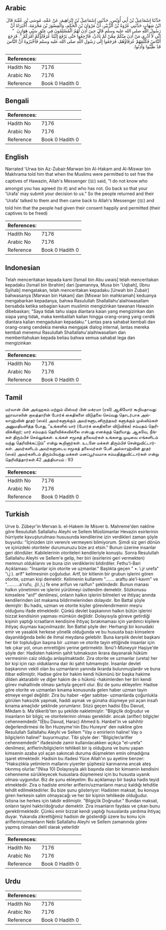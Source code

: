 ## Arabic


<div dir="rtl" lang="ar" style={{fontSize:'larger',backgroundColor:'#f8f9fa',padding:20}}>
حَدَّثَنَا إِسْمَاعِيلُ بْنُ أَبِي أُوَيْسٍ، حَدَّثَنِي إِسْمَاعِيلُ بْنُ إِبْرَاهِيمَ، عَنْ عَمِّهِ، مُوسَى بْنِ عُقْبَةَ قَالَ ابْنُ شِهَابٍ حَدَّثَنِي عُرْوَةُ بْنُ الزُّبَيْرِ، أَنَّ مَرْوَانَ بْنَ الْحَكَمِ، وَالْمِسْوَرَ بْنَ مَخْرَمَةَ، أَخْبَرَاهُ أَنَّ رَسُولَ اللَّهِ صلى الله عليه وسلم قَالَ حِينَ أَذِنَ لَهُمُ الْمُسْلِمُونَ فِي عِتْقِ سَبْىِ هَوَازِنَ ‏ "‏ إِنِّي لاَ أَدْرِي مَنْ أَذِنَ مِنْكُمْ مِمَّنْ لَمْ يَأْذَنْ، فَارْجِعُوا حَتَّى يَرْفَعَ إِلَيْنَا عُرَفَاؤُكُمْ أَمْرَكُمْ ‏"‏‏.‏ فَرَجَعَ النَّاسُ فَكَلَّمَهُمْ عُرَفَاؤُهُمْ، فَرَجَعُوا إِلَى رَسُولِ اللَّهِ صلى الله عليه وسلم فَأَخْبَرُوهُ أَنَّ النَّاسَ قَدْ طَيَّبُوا وَأَذِنُوا‏.‏
</div>
<div style={{backgroundColor:'#f8f9fa',padding:20, marginBottom: 10}}><table> <thead> <tr> <th>References:</th> <th></th> </tr> </thead> <tbody><tr><td>Hadith No</td><td>7176</td></tr><tr><td>Arabic No</td><td>7176</td></tr><tr><td>Reference</td><td>Book 0 Hadith 0</td></tr></tbody></table></div>

## Bengali


<div dir="ltr" lang="bn" style={{fontSize:'larger',backgroundColor:'#f8f9fa',padding:20}}>

</div>
<div style={{backgroundColor:'#f8f9fa',padding:20, marginBottom: 10}}><table> <thead> <tr> <th>References:</th> <th></th> </tr> </thead> <tbody><tr><td>Hadith No</td><td>7176</td></tr><tr><td>Arabic No</td><td>7176</td></tr><tr><td>Reference</td><td>Book 0 Hadith 0</td></tr></tbody></table></div>

## English


<div dir="ltr" lang="en" style={{fontSize:'larger',backgroundColor:'#f8f9fa',padding:20}}>
Narrated 'Urwa bin Az-Zubair:Marwan bin Al-Hakam and Al-Miswar bin Makhrama told him that when the Muslims were permitted to set free the captives of Hawazin, Allah's Messenger (ﷺ) said, "I do not know who amongst you has agreed (to it) and who has not. Go back so that your 'Urafa' may submit your decision to us." So the people returned and their 'Urafa' talked to them and then came back to Allah's Messenger (ﷺ) and told him that the people had given their consent happily and permitted (their captives to be freed)
</div>
<div style={{backgroundColor:'#f8f9fa',padding:20, marginBottom: 10}}><table> <thead> <tr> <th>References:</th> <th></th> </tr> </thead> <tbody><tr><td>Hadith No</td><td>7176</td></tr><tr><td>Arabic No</td><td>7176</td></tr><tr><td>Reference</td><td>Book 0 Hadith 0</td></tr></tbody></table></div>

## Indonesian


<div dir="ltr" lang="id" style={{fontSize:'larger',backgroundColor:'#f8f9fa',padding:20}}>
Telah menceritakan kepada kami [Ismail bin Abu uwais] telah menceritakan kepadaku [Ismail bin Ibrahim] dari [pamannya, Musa bin 'Uqbah], [Ibnu Syihab] mengatakan, telah menceritakan kepadaku [Urwah bin Zubair] bahwasanya [Marwan bin Hakam] dan [Miswar bin mahkramah] keduanya mengabarkan kepadanya, bahwa Rasulullah Shallallahu'alaihiwasallam bersabda ketika sebagian kaum muslimin mengizinkan tawanan Hawazin dibebaskan; "Saya tidak tahu siapa diantara kaian yang mengizinkan dan siapa yang tidak, maka kembalilah kalian hingga orang-orang yang cerdik diantara kalian mengadukan kepadaku." Lantas para sahabat kembali dan orang-orang cendekia mereka mengajak dialog internal, lantas mereka kembali menemui Rasulullah Shallallahu'alaihiwasallam dan memberitahukan kepada beliau bahwa semua sahabat lega dan mengizinkan
</div>
<div style={{backgroundColor:'#f8f9fa',padding:20, marginBottom: 10}}><table> <thead> <tr> <th>References:</th> <th></th> </tr> </thead> <tbody><tr><td>Hadith No</td><td>7176</td></tr><tr><td>Arabic No</td><td>7176</td></tr><tr><td>Reference</td><td>Book 0 Hadith 0</td></tr></tbody></table></div>

## Tamil


<div dir="ltr" lang="ta" style={{fontSize:'larger',backgroundColor:'#f8f9fa',padding:20}}>
மர்வான் பின் அல்ஹகம் மற்றும் மிஸ்வர் பின் மக்ரமா (ரலி) ஆகியோர் கூறியதாவது: ஹாவாஸின் குலத்தாரின் போர்க் கைதிகளை விடுதலை செய்வது தொடர்பாக அல்லாஹ்வின் தூதர் (ஸல்) அவர்களுக்கும் அவர்களுடனிருந்தவர் களுக்கும் முஸ்லிம்கள் அனுமதியளித்த போது, “உங்களில் யார் (போர்க் கைதிகளை விடுவிக்க) சம்மதம் தெரிவிக்கிறார்; யார் சம்மதம் தெரிவிக்கவில்லை என்பது எனக்குத் தெரியாது. ஆகவே, நீங்கள் திரும்பிச் செல்லுங்கள். உங்கள் சமூகத் தலைவர்கள் உங்களது முடிவை எங்களிடம் வந்து தெரிவிக்கட்டும்” என்று கூறினார்கள். உடனே மக்கள் திரும்பிச் சென்றுவிட்டார்கள். அவர்களிடம் அவர்களுடைய சமூகத் தலைவர்கள் பேசி அல்லாஹ்வின் தூதர் (ஸல்) அவர்களிடம் திரும்பிவந்து மக்கள் மனப்பூர்வமாக சம்மதித்துவிட்டார்கள் என்று தெரிவித்தார்கள்.42 அத்தியாயம் : 93
</div>
<div style={{backgroundColor:'#f8f9fa',padding:20, marginBottom: 10}}><table> <thead> <tr> <th>References:</th> <th></th> </tr> </thead> <tbody><tr><td>Hadith No</td><td>7176</td></tr><tr><td>Arabic No</td><td>7176</td></tr><tr><td>Reference</td><td>Book 0 Hadith 0</td></tr></tbody></table></div>

## Turkish


<div dir="ltr" lang="tr" style={{fontSize:'larger',backgroundColor:'#f8f9fa',padding:20}}>
Urve b. Zübeyr'in Mervan b. el-Hakem ile Misver b. Mahreme'den nakline göre Resulullah Sallallahu Aleyhi ve Sellem Müslümanlar Hevazin esirlerinin hürriyete kavuşturulması hususunda kendilerine izin verdikleri zaman şöyle buyurdu: "İçinizden izin veren/e vermeyeni bilmiyorum. Şimdi siz geri dönün ve içinizdeki otoriteler durumunuzu bize arz etsin." Bunun üzerine insanlar geri döndüler. Kabilelerinin otoriteleri kendileriyle konuştu. Sonra Resulullah Sallallahu Aleyhi ve Sellem'e gelip, her biri (esirlerini geri vermekten) memnun olduklarını ve buna izin verdiklerini bildirdiler. Fethu'l-Bari Açıklaması: "İnsanlar için otorite ve uzmanlar." Başlıkta geçen " •. \.jr urefa" '\,j ). arIf" kelimesinin çoğuludur. Artf, bir kitlenin bir grubun işlerini gören otorite, uzman kişi demektir. Kelimenin kullanımı "....... araftu ale'l-kavm" ve "..........a'rufu, .j)l.;\.j fe ene arifun ve raıIfun" şeklindedir. Bunun manası halkın yönetimini ve işlerini yürütmeyi üstlendim demektir. Sözkonusu kimselere "arıf" denilmesi, onların halkın işlerini bilmeleri ve ihtiyaç anında kendilerinden üst makama bildirmelerinden dolayıdır. İbn Battal şöyle demiştir: Bu hadis, uzman ve otorite kişiler görevlendirmenin meşru olduğunu ifade etmektedir. Çünkü devlet başkanının halkın bütün işlerini bizzat kendisinin yapması mümkün değildir. Dolayısıyla göreve getirdiği kişinin yaptığı icraatların kendisine ihtiyaç bırakmaması için yardımcı kişilere ihtiyaç duyması kaçınılmazdır. İbn Battal şöyle der: Herhangi bir konudaki emir ve yasaklık herkese yönelik olduğunda ve bu hususta bazı kimselere dayanıldığında belki de ihmal meydana gelebilir. Buna karşılık devlet başkanı her bir topluluğun başına bir .uzman ve otorite tayin ettiğinde insanlar için tek çıkar yol, onun emrettiğini yerine getirmektir. İbnü'l-Müneyyir Haşiye'de şöyle der: Hadisten hakimin şahit tutmaksızın ikrara dayanarak hüküm vermesinin caiz olduğu anlaşılmaktadır. Zira otorite ve uzmanlar (ureta) her bir kişi için razı olduklarına dair iki şahit tutmamıştır. İnsanlar devlet başkanının vekili olan bu uzmanların yanında ikrarda bulunmuşlardır ve buna itibar edilmiştir. Hadise göre bir hakim kendi hükmünü bir başka hakime dilden aktarabilir ve diğer hakim de o hükmü -hakimlerden her biri kendi görev mahallinde olması şartıyla geçerli olur. Biz de şunu ekleyelim: Hadise göre otorite ve uzmanları kınama konusunda gelen haber uzman tayin etmeye engel değildir. Zira bu haber -eğer sabitse- uzmanlarda çoğunlukla görülen haksızlık yapmak, haddi aşmak ve günaha düşmeye yol açan insafı kınama amaçlıdır şeklinde yorumlanır. Sözü geçen hadisi Ebu Davud, Mikdam b. Ma'dikerib'ten şu şekilde nakletmiştir: "Bilgiçlik doğrudur ve insanların bir bilgiç ve otoritelerinin olması gereklidir. ancak (arifler) bilgiçler cehennemdedir."(Ebu Davud, Harac) Ahmed b. Hanbel'in ve sahihtir değerlendirmesi ile İbn Huzeyme'nin Ebu Hureyre' den nakline göre Resulullah Sallallahu Aleyhi ve Sellem "Vay o emirlerin haline! Vay o bilgiçlerin haline!" buyurmuştur. Tibi şöyle der: "Bilgiçler/arifler cehennemdedir" ifadesinde zamir kullanılacakken açıkça "el-urefa" denilmesi, ariflerin/bilgiçlerin tehlikeli bir iş olduğuna ve bunu yapan kimsenin azaba yol açan sakıncalı duruma düşmekten emin olmadığına işaret etmektedir. Hadisin bu ifadesi Yüce Allah'ın şu ayetine benzer: "Haksızlıkla yetimlerin mallarını yiyenler şüphesiz karınıarına ancak ateş tıkınmış olurlar."(Nisa 10) Dolayısıyla aklı başında olan bir kimsenin kendisini cehenneme sürükleyecek hususlara düşmemesi için bu hususta uyanık olması uygundur. Biz de şunu ekleyelim: Bu açıklamayı bir başka hadis teyid etmektedir. Zira o hadiste emirler ariflerin/uzmanların maruz kaldığı tehditle tehdit edilmektedirler. Bu bize şunu gösteriyor: Hadisten maksat, bu konuya giren herkesin salim olmayacağı ve her bir kişinin tehlikede olduğudur. İstisna ise herkes için takdir edilmiştir. "Bilgiçlik Doğrudur." Bundan maksat, onların tayini haktır/doğrudur demektir. Zira insanların faydası ve çıkarı bunu gerektirmektedir. Çünkü emir bizzat kendi yaptığı hususlarda yardıma ihtiyaç duyar. Yukarıda zikrettiğimiz hadisin de gösterdiği üzere bu konu için ariflerin/uzmanların Nebi Sallallahu Aleyhi ve Sellem zamanında görev yapmış olmaları delil olarak yeterlidir
</div>
<div style={{backgroundColor:'#f8f9fa',padding:20, marginBottom: 10}}><table> <thead> <tr> <th>References:</th> <th></th> </tr> </thead> <tbody><tr><td>Hadith No</td><td>7176</td></tr><tr><td>Arabic No</td><td>7176</td></tr><tr><td>Reference</td><td>Book 0 Hadith 0</td></tr></tbody></table></div>

## Urdu


<div dir="rtl" lang="ur" style={{fontSize:'larger',backgroundColor:'#f8f9fa',padding:20}}>

</div>
<div style={{backgroundColor:'#f8f9fa',padding:20, marginBottom: 10}}><table> <thead> <tr> <th>References:</th> <th></th> </tr> </thead> <tbody><tr><td>Hadith No</td><td>7176</td></tr><tr><td>Arabic No</td><td>7176</td></tr><tr><td>Reference</td><td>Book 0 Hadith 0</td></tr></tbody></table></div>